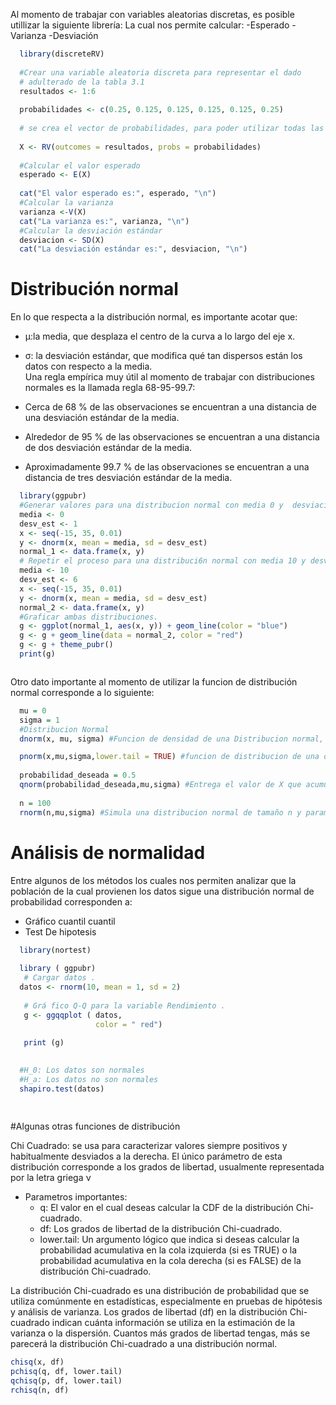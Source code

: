
Al momento de trabajar con variables aleatorias discretas, es posible utillizar la siguiente librería:
La cual nos permite calcular:
  -Esperado
  -Varianza 
  -Desviación



```r



  library(discreteRV)
  
  #Crear una variable aleatoria discreta para representar el dado
  # adulterado de la tabla 3.1
  resultados <- 1:6
  
  probabilidades <- c(0.25, 0.125, 0.125, 0.125, 0.125, 0.25)
  
  # se crea el vector de probabilidades, para poder utilizar todas las funcionalidades de la librería
  
  X <- RV(outcomes = resultados, probs = probabilidades)
  
  #Calcular el valor esperado
  esperado <- E(X)
  
  cat("El valor esperado es:", esperado, "\n")
  #Calcular la varianza
  varianza <-V(X)
  cat("La varianza es:", varianza, "\n")
  #Calcular la desviación estándar
  desviacion <- SD(X)
  cat("La desviación estándar es:", desviacion, "\n")

```

# Distribución normal


En lo que respecta a la distribución normal, es importante acotar que: 

- µ:la media, que desplaza el centro de la curva a lo largo del eje x.

- σ: la desviación estándar, que modifica qué tan dispersos están los datos con respecto a la media.    
Una regla empírica muy útil al momento de trabajar con distribuciones normales es la llamada regla
68-95-99.7:
- Cerca de 68 % de las observaciones se encuentran a una distancia de una desviación estándar de la
media.
- Alrededor de 95 % de las observaciones se encuentran a una distancia de dos desviación estándar de la media.
- Aproximadamente 99.7 % de las observaciones se encuentran a una distancia de tres desviación estándar de la media.

```r

  library(ggpubr) 
  #Generar valores para una distribucion normal con media 0 y  desviacion estandar 1.
  media <- 0 
  desv_est <- 1 
  x <- seq(-15, 35, 0.01) 
  y <- dnorm(x, mean = media, sd = desv_est) 
  normal_1 <- data.frame(x, y)
  # Repetir el proceso para una distribuci6n normal con media 10 y desviacion estandar 6. 
  media <- 10
  desv_est <- 6
  x <- seq(-15, 35, 0.01)
  y <- dnorm(x, mean = media, sd = desv_est) 
  normal_2 <- data.frame(x, y)
  #Graficar ambas distribuciones. 
  g <- ggplot(normal_1, aes(x, y)) + geom_line(color = "blue") 
  g <- g + geom_line(data = normal_2, color = "red") 
  g <- g + theme_pubr()
  print(g)



```

Otro dato importante al momento de utilizar la funcion de distribución normal corresponde a lo siguiente:

```r
  mu = 0
  sigma = 1
  #Distribucion Normal
  dnorm(x, mu, sigma) #Funcion de densidad de una Distribucion normal, te da la probabilidad puntual de que ocurra x en una distribucion normal de media mu y desv sigma

  pnorm(x,mu,sigma,lower.tail = TRUE) #funcion de distribucion de una distribucion normal, te da la probabilidad acumulada de que ocurra x en una distribucion normal de media mu y desv sigma, cola inferior es decir <=
  
  probabilidad_deseada = 0.5
  qnorm(probabilidad_deseada,mu,sigma) #Entrega el valor de X que acumula la probabilidad deseada
  
  n = 100
  rnorm(n,mu,sigma) #Simula una distribucion normal de tamaño n y parametors mu y sigma

```

# Análisis de normalidad

Entre algunos de los métodos los cuales nos permiten analizar que la población de la cual
provienen los datos sigue una distribución normal de probabilidad corresponden a:

- Gráfico cuantil cuantil
- Test De hipotesis

```r

  library(nortest)
  
  library ( ggpubr)
   # Cargar datos .
  datos <- rnorm(10, mean = 1, sd = 2)
  
   # Grá fico Q-Q para la variable Rendimiento .
   g <- ggqqplot ( datos, 
                   color = " red")
  
   print (g)

   
  #H_0: Los datos son normales
  #H_a: Los datos no son normales
  shapiro.test(datos)
   
   
```

#Algunas otras funciones de distribución

Chi Cuadrado:
se usa para caracterizar valores siempre positivos y habitualmente desviados a la derecha.
El único parámetro de esta distribución corresponde a los grados de libertad, usualmente representada por la letra griega ν

- Parametros importantes:
  - q: El valor en el cual deseas calcular la CDF de la distribución Chi-cuadrado.
  - df: Los grados de libertad de la distribución Chi-cuadrado.
  - lower.tail: Un argumento lógico que indica si deseas calcular la probabilidad acumulativa en la cola izquierda (si es TRUE) o la probabilidad acumulativa en la cola derecha (si es FALSE) de la distribución Chi-cuadrado.

La distribución Chi-cuadrado es una distribución de probabilidad que se utiliza comúnmente en estadísticas, especialmente en pruebas de hipótesis y análisis de varianza. Los grados de libertad (df) en la distribución Chi-cuadrado indican cuánta información se utiliza en la estimación de la varianza o la dispersión. Cuantos más grados de libertad tengas, más se parecerá la distribución Chi-cuadrado a una distribución normal.


```r

chisq(x, df) 
pchisq(q, df, lower.tail) 
qchisq(p, df, lower.tail)
rchisq(n, df)

```



